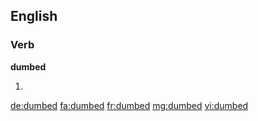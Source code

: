 ==English==

===Verb===
'''dumbed'''

# {{en-past of|dumb}}

[[de:dumbed]]
[[fa:dumbed]]
[[fr:dumbed]]
[[mg:dumbed]]
[[vi:dumbed]]